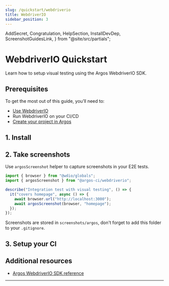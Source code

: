 ```yaml
---
slug: /quickstart/webdriverio
title: WebdriverIO
sidebar_position: 3
---
```


  AddSecret,
  Congratulation,
  HelpSection,
  InstallDevDep,
  ScreenshotGuidesLink,
} from "@site/src/partials";

# WebdriverIO Quickstart

Learn how to setup visual testing using the Argos WebdriverIO SDK.

## Prerequisites

To get the most out of this guide, you’ll need to:

- [Use WebdriverIO](https://webdriver.io/)
- Run WebdriverIO on your CI/CD
- [Create your project in Argos](https://app.argos-ci.com/new)

## 1. Install

<InstallDevDep dependency="@argos-ci/cli @argos-ci/webdriverio" showCliLink />

## 2. Take screenshots

Use <code>argosScreenshot</code> helper to capture screenshots in your E2E tests.

```js
import { browser } from "@wdio/globals";
import { argosScreenshot } from "@argos-ci/webdriverio";

describe("Integration test with visual testing", () => {
  it("covers homepage", async () => {
    await browser.url("http://localhost:3000");
    await argosScreenshot(browser, "homepage");
  });
});
```

Screenshots are stored in `screenshots/argos`, don't forget to add this folder to your `.gitignore`.

## 3. Setup your CI

<AddSecret folder="screenshots" />

<Congratulation />

## Additional resources

- [Argos WebdriverIO SDK reference](/webdriverio)

---

<HelpSection />
